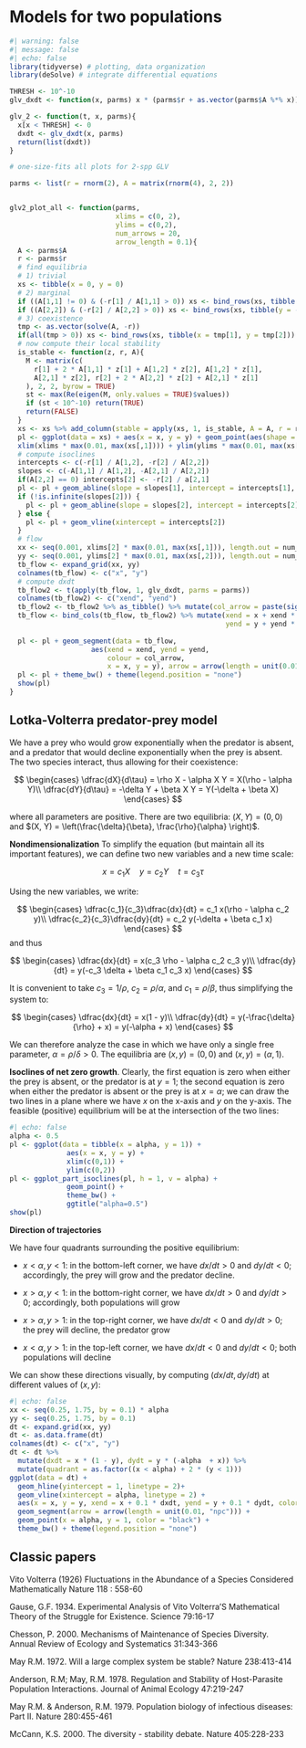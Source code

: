 # Models for two populations
```r
#| warning: false
#| message: false
#| echo: false
library(tidyverse) # plotting, data organization
library(deSolve) # integrate differential equations
```


```r
THRESH <- 10^-10
glv_dxdt <- function(x, parms) x * (parms$r + as.vector(parms$A %*% x))

glv_2 <- function(t, x, parms){
  x[x < THRESH] <- 0
  dxdt <- glv_dxdt(x, parms)
  return(list(dxdt))
}

# one-size-fits all plots for 2-spp GLV

parms <- list(r = rnorm(2), A = matrix(rnorm(4), 2, 2))


glv2_plot_all <- function(parms, 
                          xlims = c(0, 2), 
                          ylims = c(0,2),
                          num_arrows = 20,
                          arrow_length = 0.1){
  A <- parms$A
  r <- parms$r
  # find equilibria
  # 1) trivial
  xs <- tibble(x = 0, y = 0)
  # 2) marginal
  if ((A[1,1] != 0) & (-r[1] / A[1,1] > 0)) xs <- bind_rows(xs, tibble(x = -r[1] / A[1,1], y = 0))
  if ((A[2,2]) & (-r[2] / A[2,2] > 0)) xs <- bind_rows(xs, tibble(y = -r[2] / A[2,2], x = 0))
  # 3) coexistence
  tmp <- as.vector(solve(A, -r))
  if(all(tmp > 0)) xs <- bind_rows(xs, tibble(x = tmp[1], y = tmp[2]))
  # now compute their local stability
  is_stable <- function(z, r, A){
    M <- matrix(c(
      r[1] + 2 * A[1,1] * z[1] + A[1,2] * z[2], A[1,2] * z[1], 
      A[2,1] * z[2], r[2] + 2 * A[2,2] * z[2] + A[2,1] * z[1]
    ), 2, 2, byrow = TRUE)
    st <- max(Re(eigen(M, only.values = TRUE)$values))
    if (st < 10^-10) return(TRUE)
    return(FALSE)
  }
  xs <- xs %>% add_column(stable = apply(xs, 1, is_stable, A = A, r = r))
  pl <- ggplot(data = xs) + aes(x = x, y = y) + geom_point(aes(shape = stable), size = 2) + 
  xlim(xlims * max(0.01, max(xs[,1]))) + ylim(ylims * max(0.01, max(xs[,2])))
  # compute isoclines
  intercepts <- c(-r[1] / A[1,2], -r[2] / A[2,2])
  slopes <- c(-A[1,1] / A[1,2], -A[2,1] / A[2,2])
  if(A[2,2] == 0) intercepts[2] <- -r[2] / a[2,1]
  pl <- pl + geom_abline(slope = slopes[1], intercept = intercepts[1], linetype = 2)
  if (!is.infinite(slopes[2])) {
    pl <- pl + geom_abline(slope = slopes[2], intercept = intercepts[2], linetype = 2)
  } else {
    pl <- pl + geom_vline(xintercept = intercepts[2])
  }
  # flow
  xx <- seq(0.001, xlims[2] * max(0.01, max(xs[,1])), length.out = num_arrows)
  yy <- seq(0.001, ylims[2] * max(0.01, max(xs[,2])), length.out = num_arrows)
  tb_flow <- expand_grid(xx, yy)
  colnames(tb_flow) <- c("x", "y")
  # compute dxdt
  tb_flow2 <- t(apply(tb_flow, 1, glv_dxdt, parms = parms))
  colnames(tb_flow2) <- c("xend", "yend")
  tb_flow2 <- tb_flow2 %>% as_tibble() %>% mutate(col_arrow = paste(sign(xend), sign(yend)))
  tb_flow <- bind_cols(tb_flow, tb_flow2) %>% mutate(xend = x + xend * arrow_length, 
                                                     yend = y + yend * arrow_length)
  
  pl <- pl + geom_segment(data = tb_flow, 
                    aes(xend = xend, yend = yend, 
                        colour = col_arrow, 
                        x = x, y = y), arrow = arrow(length = unit(0.01, "npc")))
  pl <- pl + theme_bw() + theme(legend.position = "none")
  show(pl)
}
```



## Lotka-Volterra predator-prey model

We have a prey who would grow exponentially when the predator is absent, and a predator that would decline exponentially when the prey is absent. The two species interact, thus allowing for their coexistence:

$$
\begin{cases}
\dfrac{dX}{d\tau} = \rho X - \alpha X Y = X(\rho - \alpha Y)\\
\dfrac{dY}{d\tau} = -\delta Y + \beta X Y = Y(-\delta + \beta X)
\end{cases}
$$

where all parameters are positive. There are two equilibria: $(X, Y) = (0, 0)$ and $(X, Y) = \left(\frac{\delta}{\beta}, \frac{\rho}{\alpha} \right)$.

**Nondimensionalization** To simplify the equation (but maintain all its important features), we can define two new variables and a new time scale:

$$
x = c_1 X \quad y = c_2 Y \quad t = c_3 \tau
$$

Using the new variables, we write:

$$
\begin{cases}
\dfrac{c_1}{c_3}\dfrac{dx}{dt} = c_1 x(\rho - \alpha c_2 y)\\
\dfrac{c_2}{c_3}\dfrac{dy}{dt} = c_2 y(-\delta + \beta c_1 x)
\end{cases}
$$
and thus

$$
\begin{cases}
\dfrac{dx}{dt} = x(c_3 \rho - \alpha c_2 c_3 y)\\
\dfrac{dy}{dt} = y(-c_3 \delta + \beta c_1 c_3 x)
\end{cases}
$$

It is convenient to take $c_3 = 1/\rho$, $c_2 = \rho / \alpha$, and $c_1 = \rho / \beta$, thus simplifying the system to:

$$
\begin{cases}
\dfrac{dx}{dt} = x(1 - y)\\
\dfrac{dy}{dt} = y(-\frac{\delta}{\rho} + x) = y(-\alpha + x)
\end{cases}
$$

We can therefore analyze the case in which we have only a single free parameter, $\alpha = \rho / \delta > 0$. The equilibria are $(x,y) = (0,0)$ and $(x, y) = (\alpha, 1)$.

**Isoclines of net zero growth**. Clearly, the first equation is zero when either the prey is absent, or the predator is at $y = 1$; the second equation is zero when either the predator is absent or the prey is at $x = \alpha$; we can draw the two lines in a plane where we have $x$ on the x-axis and $y$ on the y-axis. The feasible (positive) equilibrium will be at the intersection of the two lines:

```r
#| echo: false
alpha <- 0.5
pl <- ggplot(data = tibble(x = alpha, y = 1)) + 
              aes(x = x, y = y) + 
              xlim(c(0,1)) + 
              ylim(c(0,2)) 
pl <- ggplot_part_isoclines(pl, h = 1, v = alpha) + 
              geom_point() + 
              theme_bw() + 
              ggtitle("alpha=0.5")
show(pl)
```

**Direction of trajectories**

We have four quadrants surrounding the positive equilibrium:

- $x < \alpha, y < 1$: in the bottom-left corner, we have $dx/dt > 0$ and $dy/dt < 0$; accordingly, the prey will grow and the predator decline.

- $x > \alpha, y < 1$: in the bottom-right corner, we have $dx/dt > 0$ and $dy/dt > 0$; accordingly, both populations will grow

- $x > \alpha, y > 1$: in the top-right corner, we have $dx/dt < 0$ and $dy/dt > 0$; the prey will decline, the predator grow

- $x < \alpha, y > 1$: in the top-left corner, we have $dx/dt < 0$ and $dy/dt < 0$; both populations will decline

We can show these directions visually, by computing $(dx/dt, dy/dt)$ at different values of $(x, y)$:

```r
#| echo: false
xx <- seq(0.25, 1.75, by = 0.1) * alpha
yy <- seq(0.25, 1.75, by = 0.1) 
dt <- expand.grid(xx, yy)
dt <- as.data.frame(dt)
colnames(dt) <- c("x", "y")
dt <- dt %>% 
  mutate(dxdt = x * (1 - y), dydt = y * (-alpha  + x)) %>% 
  mutate(quadrant = as.factor((x < alpha) + 2 * (y < 1)))
ggplot(data = dt) + 
  geom_hline(yintercept = 1, linetype = 2)+ 
  geom_vline(xintercept = alpha, linetype = 2) + 
  aes(x = x, y = y, xend = x + 0.1 * dxdt, yend = y + 0.1 * dydt, color = quadrant) + 
  geom_segment(arrow = arrow(length = unit(0.01, "npc"))) + 
  geom_point(x = alpha, y = 1, color = "black") + 
  theme_bw() + theme(legend.position = "none")
```
































## Classic papers

Vito Volterra (1926)
Fluctuations in the Abundance of a Species Considered Mathematically
Nature 118 : 558-60

Gause, G.F. 1934. Experimental Analysis of Vito Volterra'S Mathematical Theory of the Struggle for Existence. Science 79:16-17

Chesson, P. 2000. Mechanisms of Maintenance of Species Diversity. Annual Review of Ecology and Systematics 31:343-366


May R.M. 1972. Will a large complex system be stable? Nature 238:413-414


Anderson, R.M; May, R.M. 1978. Regulation and Stability of Host-Parasite Population Interactions. Journal of Animal Ecology 47:219-247

May R.M. & Anderson, R.M. 1979. Population biology of infectious diseases: Part II. Nature 280:455-461


McCann, K.S. 2000. The diversity - stability debate. Nature 405:228-233
